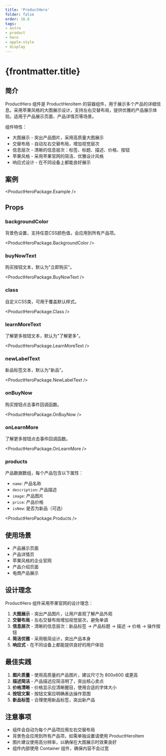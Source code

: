 ```yaml
---
title: 'ProductHero'
folder: false
order: 16.6
tags:
- astro
- product
- hero
- apple-style
- display
---
```



# {frontmatter.title}

## 简介

ProductHero 组件是 ProductHeroItem 的容器组件，用于展示多个产品的详细信息。采用苹果风格的大图展示设计，支持左右交替布局，提供优雅的产品展示体验。适用于产品展示页面、产品详情页等场景。

组件特性：

- 大图展示 - 突出产品图片，采用高质量大图展示
- 交替布局 - 自动左右交替布局，增加视觉层次
- 信息层次 - 清晰的信息层次：标签、标题、描述、价格、按钮
- 苹果风格 - 采用苹果官网的简洁、优雅设计风格
- 响应式设计 - 在不同设备上都能良好展示

## 案例

<ProductHeroPackage.Example />

## Props

### backgroundColor

背景色设置，支持任意CSS颜色值，会应用到所有产品项。

<ProductHeroPackage.BackgroundColor />

### buyNowText

购买按钮文本，默认为"立即购买"。

<ProductHeroPackage.BuyNowText />

### class

自定义CSS类，可用于覆盖默认样式。

<ProductHeroPackage.Class />

### learnMoreText

了解更多按钮文本，默认为"了解更多"。

<ProductHeroPackage.LearnMoreText />

### newLabelText

新品标签文本，默认为"新品"。

<ProductHeroPackage.NewLabelText />

### onBuyNow

购买按钮点击事件回调函数。

<ProductHeroPackage.OnBuyNow />

### onLearnMore

了解更多按钮点击事件回调函数。

<ProductHeroPackage.OnLearnMore />

### products

产品数据数组，每个产品包含以下属性：

- `name`: 产品名称
- `description`: 产品描述
- `image`: 产品图片
- `price`: 产品价格
- `isNew`: 是否为新品（可选）

<ProductHeroPackage.Products />

## 使用场景

- 产品展示页面
- 产品详情页
- 苹果风格的企业官网
- 产品介绍页面
- 电商产品展示

## 设计理念

ProductHero 组件采用苹果官网的设计理念：

1. **大图展示** - 突出产品图片，让用户直观了解产品外观
2. **交替布局** - 左右交替布局增加视觉层次，避免单调
3. **信息层次** - 清晰的信息层次：新品标签 → 产品标题 → 描述 → 价格 → 操作按钮
4. **简洁优雅** - 采用极简设计，突出产品本身
5. **响应式** - 在不同设备上都能提供良好的用户体验

## 最佳实践

1. **图片质量** - 使用高质量的产品图片，建议尺寸为 800x600 或更高
2. **描述简洁** - 产品描述应简洁明了，突出核心卖点
3. **价格清晰** - 价格显示应清晰醒目，使用合适的字体大小
4. **按钮文案** - 按钮文案应明确表达操作意图
5. **新品标签** - 合理使用新品标签，突出新产品

## 注意事项

- 组件会自动为每个产品项应用左右交替布局
- 背景色会应用到所有产品项，如需单独设置请使用 ProductHeroItem
- 图片建议使用高分辨率，以确保在大图展示时效果良好
- 组件内部使用 Container 组件，确保内容不会过宽
